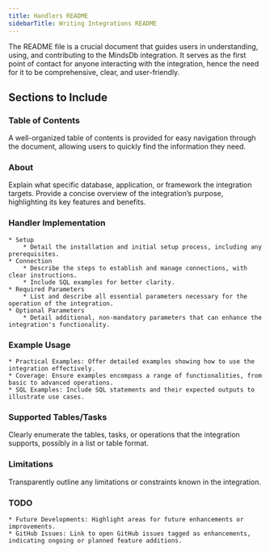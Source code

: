 ```yaml
---
title: Handlers README 
sidebarTitle: Writing Integrations README
---
```


The README file is a crucial document that guides users in understanding, using, and contributing to the MindsDb integration. It serves as the first point of contact for anyone interacting with the integration, hence the need for it to be comprehensive, clear, and user-friendly.

## Sections to Include

### Table of Contents

A well-organized table of contents is provided for easy navigation through the document, allowing users to quickly find the information they need.

### About

Explain what specific database, application, or framework the integration targets. Provide a concise overview of the integration’s purpose, highlighting its key features and benefits.

### Handler Implementation

    * Setup
        * Detail the installation and initial setup process, including any prerequisites.
    * Connection
        * Describe the steps to establish and manage connections, with clear instructions.
        * Include SQL examples for better clarity.
    * Required Parameters
        * List and describe all essential parameters necessary for the operation of the integration.
    * Optional Parameters
        * Detail additional, non-mandatory parameters that can enhance the integration's functionality.

### Example Usage

    * Practical Examples: Offer detailed examples showing how to use the integration effectively.
    * Coverage: Ensure examples encompass a range of functionalities, from basic to advanced operations.
    * SQL Examples: Include SQL statements and their expected outputs to illustrate use cases.

### Supported Tables/Tasks

Clearly enumerate the tables, tasks, or operations that the integration supports, possibly in a list or table format.

### Limitations

Transparently outline any limitations or constraints known in the integration.

### TODO

    * Future Developments: Highlight areas for future enhancements or improvements.
    * GitHub Issues: Link to open GitHub issues tagged as enhancements, indicating ongoing or planned feature additions.
